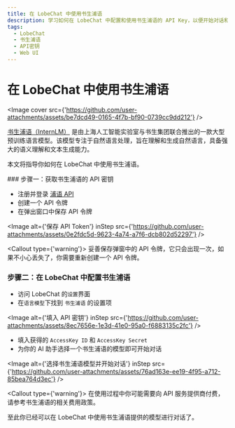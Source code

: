 ```yaml
---
title: 在 LobeChat 中使用书生浦语
description: 学习如何在 LobeChat 中配置和使用书生浦语的 API Key，以便开始对话和交互。
tags:
  - LobeChat
  - 书生浦语
  - API密钥
  - Web UI
---
```


# 在 LobeChat 中使用书生浦语

<Image cover src={'https://github.com/user-attachments/assets/be7dcd49-0165-4f7b-bf90-0739cc9dd212'} />

[书生浦语（InternLM）](https://platform.sensenova.cn/home) 是由上海人工智能实验室与书生集团联合推出的一款大型预训练语言模型。该模型专注于自然语言处理，旨在理解和生成自然语言，具备强大的语义理解和文本生成能力。

本文将指导你如何在 LobeChat 中使用书生浦语。

<Steps>
  ### 步骤一：获取书生浦语的 API 密钥

  - 注册并登录 [浦语 API](https://internlm.intern-ai.org.cn/api/tokens)
  - 创建一个 API 令牌
  - 在弹出窗口中保存 API 令牌

  <Image alt={'保存 API Token'} inStep src={'https://github.com/user-attachments/assets/0e2fdc5d-9623-4a74-a7f6-dcb802d52297'} />

  <Callout type={'warning'}>
    妥善保存弹窗中的 API 令牌，它只会出现一次，如果不小心丢失了，你需要重新创建一个 API 令牌。
  </Callout>

  ### 步骤二：在 LobeChat 中配置书生浦语

  - 访问 LobeChat 的`设置`界面
  - 在`语言模型`下找到 `书生浦语` 的设置项

  <Image alt={'填入 API 密钥'} inStep src={'https://github.com/user-attachments/assets/8ec7656e-1e3d-41e0-95a0-f6883135c2fc'} />

  - 填入获得的 `AccessKey ID` 和 `AccessKey Secret`
  - 为你的 AI 助手选择一个书生浦语的模型即可开始对话

  <Image alt={'选择书生浦语模型并开始对话'} inStep src={'https://github.com/user-attachments/assets/76ad163e-ee19-4f95-a712-85bea764d3ec'} />

  <Callout type={'warning'}>
    在使用过程中你可能需要向 API 服务提供商付费，请参考书生浦语的相关费用政策。
  </Callout>
</Steps>

至此你已经可以在 LobeChat 中使用书生浦语提供的模型进行对话了。

